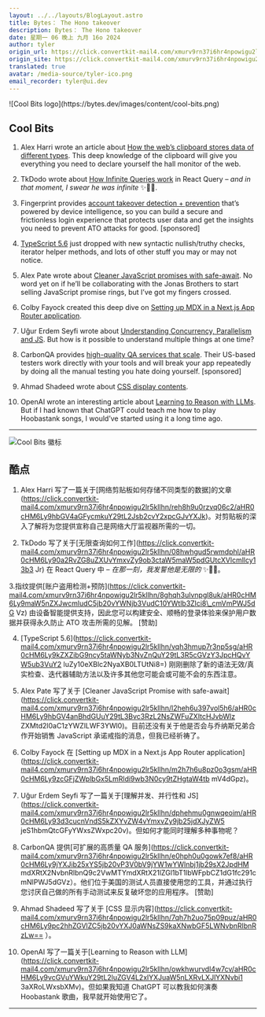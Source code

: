 ```yaml
---
layout: ../../layouts/BlogLayout.astro
title: Bytes： The Hono takeover
description: Bytes： The Hono takeover
date: 星期一 06 晚上 九月 16o 2024
author: tyler
origin_url: https://click.convertkit-mail4.com/xmurv9rn37i6hr4npowigu2lr5kllhn/7qh7h2uo75p0optz/aHR0cHM6Ly9ieXRlcy5kZXYvYXJjaGl2ZXMvMzIz
origin_site: https://click.convertkit-mail4.com/xmurv9rn37i6hr4npowigu2lr5kllhn/7qh7h2uo75p0optz/aHR0cHM6Ly9ieXRlcy5kZXYvYXJjaGl2ZXMvMzIz
translated: true
avatar: /media-source/tyler-ico.png
email_recorder: tyler@ui.dev
---
```



<Reference client:only="react" title="Bytes： The Hono takeover" url="https://click.convertkit-mail4.com/xmurv9rn37i6hr4npowigu2lr5kllhn/7qh7h2uo75p0optz/aHR0cHM6Ly9ieXRlcy5kZXYvYXJjaGl2ZXMvMzIz" />

<Detail client:only="react">
	![Cool Bits logo](https://bytes.dev/images/content/cool-bits.png)

## Cool Bits

1.  Alex Harri wrote an article about [How the web’s clipboard stores data of different types](https://click.convertkit-mail4.com/xmurv9rn37i6hr4npowigu2lr5kllhn/reh8h9u0rzvq06c2/aHR0cHM6Ly9hbGV4aGFycmkuY29tL2Jsb2cvY2xpcGJvYXJk). This deep knowledge of the clipboard will give you everything you need to declare yourself the hall monitor of the web.
    
2.  TkDodo wrote about [How Infinite Queries work](https://click.convertkit-mail4.com/xmurv9rn37i6hr4npowigu2lr5kllhn/08hwhgud5rwmdphl/aHR0cHM6Ly90a2RvZG8uZXUvYmxvZy9ob3ctaW5maW5pdGUtcXVlcmllcy13b3Jr) in React Query – _and in that moment, I swear he was infinite_ ✨🔮💫.
    
3.  Fingerprint provides [account takeover detection + prevention](https://click.convertkit-mail4.com/xmurv9rn37i6hr4npowigu2lr5kllhn/8ghqh3ulvnpgl8uk/aHR0cHM6Ly9maW5nZXJwcmludC5jb20vYWNjb3VudC10YWtlb3Zlci8_cmVmPWJ5dGVz) that’s powered by device intelligence, so you can build a secure and frictionless login experience that protects user data and get the insights you need to prevent ATO attacks for good. \[sponsored\]
    
4.  [TypeScript 5.6](https://click.convertkit-mail4.com/xmurv9rn37i6hr4npowigu2lr5kllhn/vqh3hmup7r3np5sg/aHR0cHM6Ly9kZXZibG9ncy5taWNyb3NvZnQuY29tL3R5cGVzY3JpcHQvYW5ub3VuY2luZy10eXBlc2NyaXB0LTUtNi8=) just dropped with new syntactic nullish/truthy checks, iterator helper methods, and lots of other stuff you may or may not notice.
    
5.  Alex Pate wrote about [Cleaner JavaScript promises with safe-await](https://click.convertkit-mail4.com/xmurv9rn37i6hr4npowigu2lr5kllhn/l2heh6u397vol5h6/aHR0cHM6Ly9hbGV4anBhdGUuY29tL3Bvc3RzL2NsZWFuZXItcHJvbWlzZXMtd2l0aC1zYWZlLWF3YWl0). No word yet on if he’ll be collaborating with the Jonas Brothers to start selling JavaScript promise rings, but I’ve got my fingers crossed.
    
6.  Colby Fayock created this deep dive on [Setting up MDX in a Next.js App Router application](https://click.convertkit-mail4.com/xmurv9rn37i6hr4npowigu2lr5kllhn/m2h7h6u8pz0o3gsm/aHR0cHM6Ly9zcGFjZWplbGx5LmRldi9wb3N0cy9tZHgtaW4tbmV4dGpz).
    
7.  Uğur Erdem Seyfi wrote about [Understanding Concurrency, Parallelism and JS](https://click.convertkit-mail4.com/xmurv9rn37i6hr4npowigu2lr5kllhn/dphehmu0gnwqeoim/aHR0cHM6Ly93d3cucnVndS5kZXYvZW4vYmxvZy9jb25jdXJyZW5jeS1hbmQtcGFyYWxsZWxpc20v). But how is it possible to understand multiple things at one time?
    
8.  CarbonQA provides [high-quality QA services that scale](https://click.convertkit-mail4.com/xmurv9rn37i6hr4npowigu2lr5kllhn/e0hph0u0gowk7ef8/aHR0cHM6Ly9jYXJib25xYS5jb20vP3V0bV9jYW1wYWlnbj1jb29sX2JpdHMmdXRtX2NvbnRlbnQ9c2VwMTYmdXRtX21lZGl1bT1lbWFpbCZ1dG1fc291cmNlPWJ5dGVz). Their US-based testers work directly with your tools and will break your app repeatedly by doing all the manual testing you hate doing yourself. \[sponsored\]
    
9.  Ahmad Shadeed wrote about [CSS display contents](https://click.convertkit-mail4.com/xmurv9rn37i6hr4npowigu2lr5kllhn/7qh7h2uo75p09puz/aHR0cHM6Ly9pc2hhZGVlZC5jb20vYXJ0aWNsZS9kaXNwbGF5LWNvbnRlbnRzLw==).
    
10.  OpenAI wrote an interesting article about [Learning to Reason with LLMs](https://click.convertkit-mail4.com/xmurv9rn37i6hr4npowigu2lr5kllhn/owhkhwurvdl4w7cv/aHR0cHM6Ly9vcGVuYWkuY29tL2luZGV4L2xlYXJuaW5nLXRvLXJlYXNvbi13aXRoLWxsbXMv). But if I had known that ChatGPT could teach me how to play Hoobastank songs, I would’ve started using it a long time ago.
    

* * *


</Detail>

![Cool Bits 徽标](https://bytes.dev/images/content/cool-bits.png)

## 酷点

1. Alex Harri 写了一篇关于\[网络剪贴板如何存储不同类型的数据]的文章(https://click.convertkit-mail4.com/xmurv9rn37i6hr4npowigu2lr5kllhn/reh8h9u0rzvq06c2/aHR0cHM6Ly9hbGV4aGFycmkuY29tL2Jsb2cvY2xpcGJvYXJk)。对剪贴板的深入了解将为您提供宣称自己是网络大厅监视器所需的一切。

2. TkDodo 写了关于\[无限查询如何工作]\(https://click.convertkit-mail4.com/xmurv9rn37i6hr4npowigu2lr5kllhn/08hwhgud5rwmdphl/aHR0cHM6Ly90a2RvZG8uZXUvYmxvZy9ob3ctaW5maW5pdGUtcXVlcmllcy13b3 Jr) 在 React Query 中 – *在那一刻，我发誓他是无限的* ✨🔮💫。

3.指纹提供\[账户盗用检测+预防]\(https://click.convertkit-mail4.com/xmurv9rn37i6hr4npowigu2lr5kllhn/8ghqh3ulvnpgl8uk/aHR0cHM6Ly9maW5nZXJwcmludC5jb20vYWNjb3VudC10YWtlb3Zlci8\_cmVmPWJ5dG Vz) 由设备智能提供支持，因此您可以构建安全、顺畅的登录体验来保护用户数据并获得永久防止 ATO 攻击所需的见解。 \[赞助]

4. \[TypeScript 5.6]\(https://click.convertkit-mail4.com/xmurv9rn37i6hr4npowigu2lr5kllhn/vqh3hmup7r3np5sg/aHR0cHM6Ly9kZXZibG9ncy5taWNyb3NvZnQuY29tL3R5cGVzY3JpcHQvYW5ub3VuY2 luZy10eXBlc2NyaXB0LTUtNi8=) 刚刚删除了新的语法无效/真实检查、迭代器辅助方法以及许多其他您可能会或可能不会的东西注意。

5. Alex Pate 写了关于 \[Cleaner JavaScript Promise with safe-await]\(https://click.convertkit-mail4.com/xmurv9rn37i6hr4npowigu2lr5kllhn/l2heh6u397vol5h6/aHR0cHM6Ly9hbGV4anBhdGUuY29tL3Bvc3RzL2NsZWFuZXItcHJvbWlz ZXMtd2l0aC1zYWZlLWF3YWl0)。目前还没有关于他是否会与乔纳斯兄弟合作开始销售 JavaScript 承诺戒指的消息，但我已经祈祷了。

6. Colby Fayock 在 \[Setting up MDX in a Next.js App Router application]\(https://click.convertkit-mail4.com/xmurv9rn37i6hr4npowigu2lr5kllhn/m2h7h6u8pz0o3gsm/aHR0cHM6Ly9zcGFjZWplbGx5LmRldi9wb3N0cy9tZHgtaW4tb mV4dGpz)。

7. Uğur Erdem Seyfi 写了一篇关于\[理解并发、并行性和 JS]\(https://click.convertkit-mail4.com/xmurv9rn37i6hr4npowigu2lr5kllhn/dphehmu0gnwqeoim/aHR0cHM6Ly93d3cucnVndS5kZXYvZW4vYmxvZy9jb25jdXJyZW5 jeS1hbmQtcGFyYWxsZWxpc20v)。但如何才能同时理解多种事物呢？

8. CarbonQA 提供\[可扩展的高质量 QA 服务]\(https://click.convertkit-mail4.com/xmurv9rn37i6hr4npowigu2lr5kllhn/e0hph0u0gowk7ef8/aHR0cHM6Ly9jYXJib25xYS5jb20vP3V0bV9jYW1wYWlnbj1jb29sX2JpdHM mdXRtX2NvbnRlbnQ9c2VwMTYmdXRtX21lZGl1bT1lbWFpbCZ1dG1fc291cmNlPWJ5dGVz）。他们位于美国的测试人员直接使用您的工具，并通过执行您讨厌自己做的所有手动测试来反复破坏您的应用程序。 \[赞助]

9. Ahmad Shadeed 写了关于 \[CSS 显示内容]\(https://click.convertkit-mail4.com/xmurv9rn37i6hr4npowigu2lr5kllhn/7qh7h2uo75p09puz/aHR0cHM6Ly9pc2hhZGVlZC5jb20vYXJ0aWNsZS9kaXNwbGF5LWNvbnRlbnRzLw== ）。

10. OpenAI 写了一篇关于\[Learning to Reason with LLM]\(https://click.convertkit-mail4.com/xmurv9rn37i6hr4npowigu2lr5kllhn/owkhwurvdl4w7cv/aHR0cHM6Ly9vcGVuYWkuY29tL2luZGV4L2xlYXJuaW5nLXRvLXJlYXNvbi1 3aXRoLWxsbXMv)。但如果我知道 ChatGPT 可以教我如何演奏 Hoobastank 歌曲，我早就开始使用它了。

***


